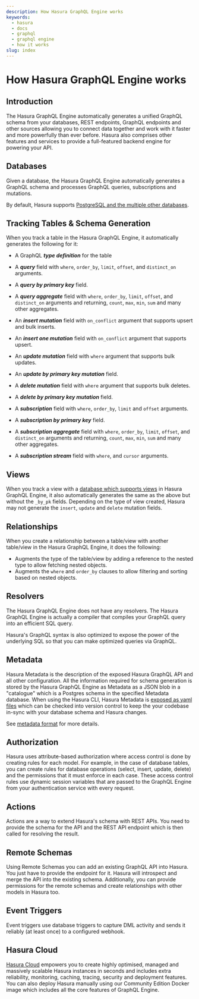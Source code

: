 ```yaml
---
description: How Hasura GraphQL Engine works
keywords:
  - hasura
  - docs
  - graphql
  - graphql engine
  - how it works
slug: index
---
```


# How Hasura GraphQL Engine works

## Introduction

The Hasura GraphQL Engine automatically generates a unified GraphQL schema from your databases, REST
endpoints, GraphQL endpoints and other sources allowing you to connect data together and work with it faster and more
powerfully than ever before. Hasura also comprises other features and services to provide a full-featured backend
engine for powering your API.

## Databases

Given a database, the Hasura GraphQL Engine automatically generates a GraphQL schema and processes GraphQL queries,
subscriptions and mutations.

By default, Hasura supports [PostgreSQL and the multiple other databases](/databases/index.mdx#supported-databases).

## Tracking Tables & Schema Generation

When you track a table in the Hasura GraphQL Engine, it automatically generates the following for it:

- A GraphQL __*type definition*__ for the table


- A __*query*__ field with `where`, `order_by`, `limit`, `offset`, and `distinct_on` arguments.
- A __*query by primary key*__ field.
- A __*query aggregate*__ field with `where`, `order_by`, `limit`, `offset`, and `distinct_on` arguments and
returning, `count`, `max`, `min`, `sum` and many other aggregates.


- An __*insert mutation*__ field with `on_conflict` argument that supports upsert and bulk inserts.
- An __*insert one mutation*__ field with `on_conflict` argument that supports upsert.


- An __*update mutation*__ field with `where` argument that supports bulk updates.
- An __*update by primary key mutation*__ field.


- A __*delete mutation*__ field with `where` argument that supports bulk deletes.
- A __*delete by primary key mutation*__ field.


- A __*subscription*__ field with `where`, `order_by`, `limit` and `offset` arguments.
- A __*subscription by primary key*__ field.
- A __*subscription aggregate*__ field with `where`, `order_by`, `limit`, `offset`, and `distinct_on` arguments and
returning, `count`, `max`, `min`, `sum` and many other aggregates.
- A __*subscription stream*__ field with `where`, and `cursor` arguments.

## Views

When you track a view with a [database which supports views](/databases/index.mdx#schema) in Hasura GraphQL Engine,
it also automatically generates the same as the above but without the `_by_pk`  fields. Depending on the type of
view created, Hasura may not generate the `insert`, `update` and `delete` mutation fields.

## Relationships

When you create a relationship between a table/view with another table/view in the Hasura GraphQL Engine, it does
the following:

- Augments the type of the table/view by adding a reference to the nested type to allow fetching nested objects.
- Augments the `where` and `order_by` clauses to allow filtering and sorting based on nested objects.

## Resolvers

The Hasura GraphQL Engine does not have any resolvers. The Hasura GraphQL Engine is actually a compiler that
compiles your GraphQL query into an efficient SQL query.

Hasura's GraphQL syntax is also optimized to expose the power of the underlying SQL so that you can make optimized
queries via GraphQL.

## Metadata

Hasura Metadata is the description of the exposed Hasura GraphQL API and all other configuration. All the
information required for schema generation is stored by the Hasura GraphQL Engine as Metadata as a JSON blob in
a "catalogue" which is a Postgres schema in the specified Metadata database. When using the Hasura CLI, Hasura
Metadata is [exposed as yaml files](/migrations-metadata-seeds/manage-metadata.mdx) which can be checked into
version control to keep the your codebase in-sync with your database schema and Hasura changes.

See [metadata format](/migrations-metadata-seeds/metadata-format.mdx) for more details.

## Authorization

Hasura uses attribute-based authorization where access control is done by creating rules for each model. For
example, in the case of database tables, you can create rules for database operations (select, insert, update,
delete) and the permissions that it must enforce in each case. These access control rules use dynamic session
variables that are passed to the GraphQL Engine from your authentication service with every request.

## Actions

Actions are a way to extend Hasura's schema with REST APIs. You need to provide the schema for the API and the REST
API endpoint which is then called for resolving the result.

## Remote Schemas

Using Remote Schemas you can add an existing GraphQL API into Hasura. You just have to provide the endpoint for it.
Hasura will introspect and merge the API into the existing schema. Additionally, you can provide permissions for the
remote schemas and create relationships with other models in Hasura too.

## Event Triggers

Event triggers use database triggers to capture DML activity and sends it reliably (at least once) to a configured
webhook.

## Hasura Cloud

[Hasura Cloud](https://cloud.hasura.io/) empowers you to create highly optimised, managed and massively scalable
Hasura instances in seconds and includes extra reliability, monitoring, caching, tracing, security and deployment
features. You can also deploy Hasura manually using our Community Edition Docker image which includes all the core
features of GraphQL Engine.

[//]: # (## Hasura Cloud Projects)

[//]: # (## Hasura Security)

[//]: # (### Authentication - Hasura allows you to integrate your own authentication solution whether it be Auth0,
Firebase Authentication or a custom implementation with either JWT or webhooks)

[//]: # (## Scheduled Triggers)

[//]: # (## Data Federation &#40;Linking it together, relationships, data connectors&#41;)

[//]: # (## Deployment options &#40;GitHub Integration, Preview apps, Docker, Kubernetes&#41;)

[//]: # (## Simple user interfaces &#40;console, hasura CLI&#41;)

[//]: # (## Observability)

[//]: # (## Hasura Enterprise)



